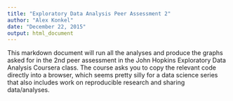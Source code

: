 ```yaml
---
title: "Exploratory Data Analysis Peer Assessment 2"
author: "Alex Konkel"
date: "December 22, 2015"
output: html_document
---
```


This markdown document will run all the analyses and produce the graphs asked for in the 2nd peer assessment in the John Hopkins Exploratory Data Analysis Coursera class.  The course asks you to copy the relevant code directly into a browser, which seems pretty silly for a data science series that also includes work on reproducible research and sharing data/analyses.  
